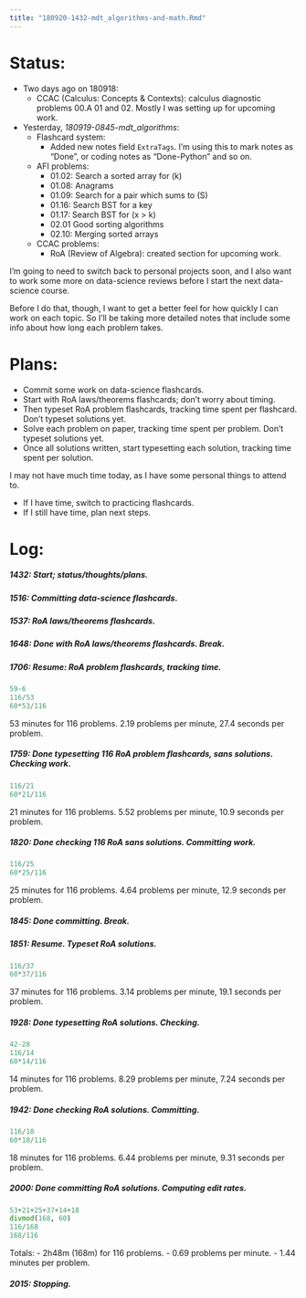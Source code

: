```yaml
---
title: "180920-1432-mdt_algorithms-and-math.Rmd"
---
```


# Status:

- Two days ago on 180918:
  - CCAC (Calculus: Concepts & Contexts): calculus diagnostic problems 00.A 01 and 02. Mostly I was setting up for upcoming work.
- Yesterday, _180919-0845-mdt_algorithms_:
  - Flashcard system:
    - Added new notes field `ExtraTags`. I'm using this to mark notes as "Done", or coding notes as "Done-Python" and so on.
  - AFI problems:
    - 01.02: Search a sorted array for \(k\)
    - 01.08: Anagrams
    - 01.09: Search for a pair which sums to \(S\)
    - 01.16: Search BST for a key
    - 01.17: Search BST for \(x > k\)
    - 02.01 Good sorting algorithms
    - 02.10: Merging sorted arrays
  - CCAC problems:
    - RoA (Review of Algebra): created section for upcoming work.

I'm going to need to switch back to personal projects soon, and I also want to work some more on data-science reviews before I start the next data-science course.

Before I do that, though, I want to get a better feel for how quickly I can work on each topic. So I'll be taking more detailed notes that include some info about how long each problem takes.


# Plans:

- Commit some work on data-science flashcards.
- Start with RoA laws/theorems flashcards; don't worry about timing.
- Then typeset RoA problem flashcards, tracking time spent per flashcard. Don't typeset solutions yet.
- Solve each problem on paper, tracking time spent per problem. Don't typeset solutions yet.
- Once all solutions written, start typesetting each solution, tracking time spent per solution.

I may not have much time today, as I have some personal things to attend to.

- If I have time, switch to practicing flashcards.
- If I still have time, plan next steps.


# Log:

##### 1432: Start; status/thoughts/plans.

##### 1516: Committing data-science flashcards.

##### 1537: RoA laws/theorems flashcards.

##### 1648: Done with RoA laws/theorems flashcards. Break.

##### 1706: Resume: RoA problem flashcards, tracking time.

```python
59-6
116/53
60*53/116
```
53 minutes for 116 problems. 2.19 problems per minute, 27.4 seconds per problem.


##### 1759: Done typesetting 116 RoA problem flashcards, sans solutions. Checking work.

```python
116/21
60*21/116
```
21 minutes for 116 problems. 5.52 problems per minute, 10.9 seconds per problem.


##### 1820: Done checking 116 RoA sans solutions. Committing work.

```python
116/25
60*25/116
```
25 minutes for 116 problems. 4.64 problems per minute, 12.9 seconds per problem.


##### 1845: Done committing. Break.

##### 1851: Resume. Typeset RoA solutions.

```python
116/37
60*37/116
```
37 minutes for 116 problems. 3.14 problems per minute, 19.1 seconds per problem.


##### 1928: Done typesetting RoA solutions. Checking.

```python
42-28
116/14
60*14/116
```
14 minutes for 116 problems. 8.29 problems per minute, 7.24 seconds per problem.


##### 1942: Done checking RoA solutions. Committing.

```python
116/18
60*18/116
```
18 minutes for 116 problems. 6.44 problems per minute, 9.31 seconds per problem.


##### 2000: Done committing RoA solutions. Computing edit rates.

```python
53+21+25+37+14+18
divmod(168, 60)
116/168
168/116
```

Totals:
- 2h48m (168m) for 116 problems.
- 0.69 problems per minute.
- 1.44 minutes per problem.


##### 2015: Stopping.
